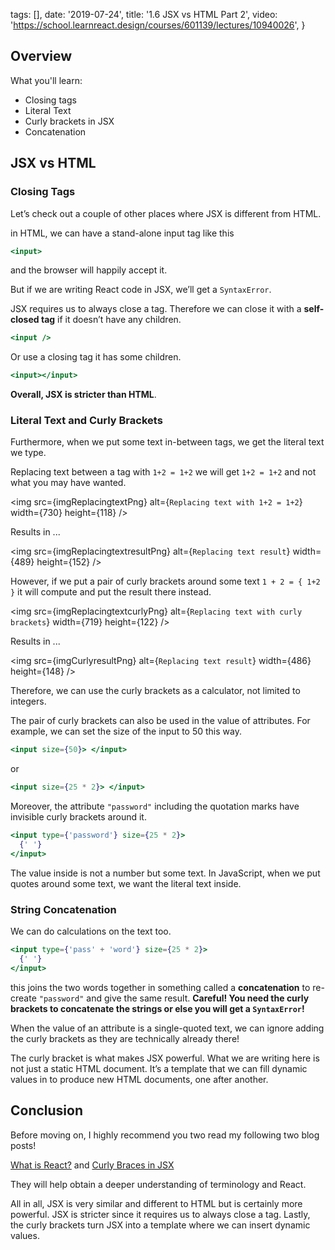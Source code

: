 
  tags: [],
  date: '2019-07-24',
  title: '1.6 JSX vs HTML Part 2',
  video: 'https://school.learnreact.design/courses/601139/lectures/10940026',
}


## Overview

What you'll learn:

- Closing tags
- Literal Text
- Curly brackets in JSX
- Concatenation

## JSX vs HTML

### Closing Tags

Let’s check out a couple of other places where JSX is different from HTML.

in HTML, we can have a stand-alone input tag like this

```jsx
<input>
```

and the browser will happily accept it.

But if we are writing React code in JSX, we’ll get a `SyntaxError`.

JSX requires us to always close a tag. Therefore we can close it with a **self-closed tag** if it doesn’t have any children.

```jsx
<input />
```

Or use a closing tag it has some children.

```jsx
<input></input>
```

**Overall, JSX is stricter than HTML**.

### Literal Text and Curly Brackets

Furthermore, when we put some text in-between tags, we get the literal text we type.

Replacing text between a tag with `1+2 = 1+2` we will get `1+2 = 1+2` and not what you may have wanted.

<img
  src={imgReplacingtextPng}
  alt={`Replacing text with 1+2 = 1+2`}
  width={730}
  height={118}
/>

Results in ...

<img
  src={imgReplacingtextresultPng}
  alt={`Replacing text result`}
  width={489}
  height={152}
/>

However, if we put a pair of curly brackets around some text
`1 + 2 = { 1+2 }` it will compute and put the result there instead.

<img
  src={imgReplacingtextcurlyPng}
  alt={`Replacing text with curly brackets`}
  width={719}
  height={122}
/>

Results in ...

<img
  src={imgCurlyresultPng}
  alt={`Replacing text result`}
  width={486}
  height={148}
/>

Therefore, we can use the curly brackets as a calculator, not limited to integers.

The pair of curly brackets can also be used in the value of attributes. For example, we can set the size of the input to 50 this way.

```jsx
<input size={50}> </input>
```

or

```jsx
<input size={25 * 2}> </input>
```

Moreover, the attribute `"password"` including the quotation marks have invisible curly brackets around it.

```jsx
<input type={'password'} size={25 * 2}>
  {' '}
</input>
```

The value inside is not a number but some text. In JavaScript, when we put quotes around some text, we want the literal text inside.

### String Concatenation

We can do calculations on the text too.

```jsx
<input type={'pass' + 'word'} size={25 * 2}>
  {' '}
</input>
```

this joins the two words together in something called a **concatenation** to re-create `"password"` and give the same result. **Careful! You need the curly brackets to concatenate the strings or else you will get a `SyntaxError`!**

When the value of an attribute is a single-quoted text, we can ignore adding the curly brackets as they are technically already there!

The curly bracket is what makes JSX powerful. What we are writing here is not just a static HTML document. It’s a template that we can fill dynamic values in to produce new HTML documents, one after another.

## Conclusion

Before moving on, I highly recommend you two read my following two blog posts!

[What is React?](https://learnreact.design/2017/06/08/what-is-react/) and [Curly Braces in JSX](https://learnreact.design/2019/05/10/those-curly-braces-in-jsx)

They will help obtain a deeper understanding of terminology and React.

All in all, JSX is very similar and different to HTML but is certainly more powerful. JSX is stricter since it requires us to always close a tag. Lastly, the curly brackets turn JSX into a template where we can insert dynamic values.
